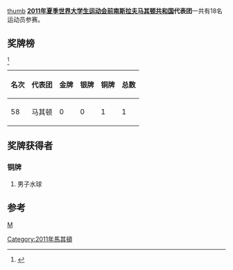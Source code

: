 [[文件:Flag_of_Macedonia.svg|thumb]]
'''[[2011年夏季世界大学生运动会|2011年夏季世界大学生运动会]][[前南斯拉夫马其顿共和国|前南斯拉夫马其顿共和国]]代表团'''一共有18名运动员参赛。

==奖牌榜==
<ref>{{Cite web |url=http://match.sz2011.org/Medal/CHI.htm |title=奖牌榜 |accessdate=2011-08-26 |archive-date=2012-07-14 |archive-url=https://archive.is/20120714212414/http://match.sz2011.org/Medal/CHI.htm |dead-url=no }}</ref>
{| class="wikitable"
|-
! 名次 !! 代表团 !! 金牌 !! 银牌 !! 铜牌 !! 总数
|-
| 58 || 马其顿 || 0 || 0 || 1 || 1
|}
==奖牌获得者==
===铜牌===
#男子水球
==参考==
<references/>
{{2011年夏季世界大学生运动会代表团}}
[[分类:2011年夏季世界大学生运动会代表团|M]]
[[Category:2011年馬其頓|Category:2011年馬其頓]]